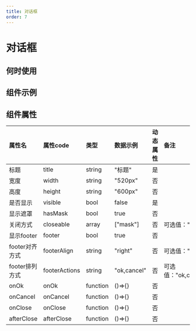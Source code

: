 ```yaml
---
title: 对话框
order: 7
---
```


# 对话框

## 何时使用

## 组件示例

  
## 组件属性

| 属性名 |  属性code  | 类型 | 数据示例  | 动态属性 | 备注 |
| :------ | :------ | :------ | :------ | :----- | :----- |
| 标题   | title | string | "标题" | 是 |
| 宽度 | width  | string  | "520px"  | 否 |
| 高度 | height  | string  | "600px"  | 否 |
| 是否显示 | visible  | bool  | false  | 是 |
| 显示遮罩 | hasMask | bool  | true  | 否 |
| 关闭方式 | closeable | array  | ["mask"]  | 否  | 可选值："mask","esc" |
| 显示footer | footer | bool  | true  | 否 |
| footer对齐方式 | footerAlign | string  | "right"  | 否 | 可选值："left","right","center" |
| footer排列方式 | footerActions | string  | "ok,cancel"  | 否 | 可选值："ok,cancel","cancel,ok","ok","cancel" |
| onOk | onOk | function  | ()=>{}  | 否 |
| onCancel | onCancel | function  | ()=>{}  | 否 |
| onClose | onClose | function  | ()=>{}  | 否 |
| afterClose | afterClose | function  | ()=>{}  | 否 |